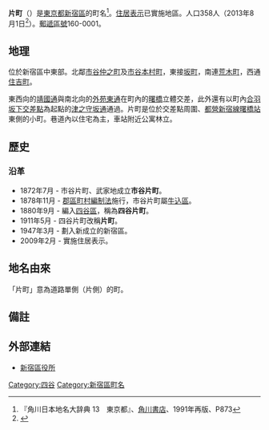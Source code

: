 {{Pathnav|日本|東京都|新宿區|name=片町|frame=1}}
{{Infobox Settlement
|official_name = 片町
|native_name =
|settlement_type = [[町|町]]
|image_skyline =
|imagesize =
|image_caption =
|image_flag =
|image_seal =
| image_map =
| map_caption =
| pushpin_map =
|subdivision_type = [[國家|國家]]
|subdivision_name = [[File:Flag_of_Japan.svg|border]] [[日本|日本]]
|subdivision_type1 = [[都道府縣|都道府縣]]
|subdivision_name1 = [[File:Flag_of_Tokyo_Prefecture.svg|25px]] [[東京都|東京都]]
|subdivision_type2 = [[東京都區部|特別區]]
|subdivision_name2 = [[File:Flag_of_Shinjuku,_Tokyo.svg|25px]] [[新宿區|新宿區]]
|established_title =
|established_date =
|government_type =
|leader_title =
|leader_name =
|area_magnitude =
|area_total_sq_mi =
|area_total_km2 =
|area_land_sq_mi =
|area_land_km2 =
|area_urban_sq_mi =
|area_urban_km2 =
|area_metro_km2 =
|area_metro_sq_mi =
|population_as_of= 2013年（平成25年）8月1日
|population_footnotes =
|population_total = 358
|population_urban =
|population_metro =
|population_density_sq_mi =
|population_density_km2 =
| timezone = [[日本標準時間|JST]]
| utc_offset = +9
|timezone_DST =
|utc_offset_DST =
|latd=|latm=|lats=|latNS=
|longd=|longm=|longs=|longEW=
|elevation_footnotes=
|elevation_m =
|elevation_ft =
|postal_code_type = [[郵遞區號|郵遞區號]]
|postal_code = 160-0001
|area_code =
|website =
|footnotes =
}}
'''片町'''（{{jpn|j=片町|hg=かたまち|rm=Katamachi|f=y}}）是[[東京都|東京都]][[新宿區|新宿區]]的町名<ref name="kado">『角川日本地名大辞典 13　東京都』、[[角川書店|角川書店]]、1991年再版、P873</ref>。[[住居表示|住居表示]]已實施地區。人口358人（2013年8月1日<ref>{{Cite web |url=http://www.city.shinjuku.lg.jp/content/000130038.xls |title=新宿区　住民基本台帳の町丁別世帯数及び男女別人口（日本人と外国人の合計） |accessdate=2013-08-10 |archive-date=2014-08-19 |archive-url=https://web.archive.org/web/20140819083633/http://www.city.shinjuku.lg.jp/content/000130038.xls |dead-url=no }}</ref>）。[[郵遞區號|郵遞區號]]160-0001。

== 地理 ==
位於新宿區中東部。北鄰[[市谷仲之町|市谷仲之町]]及[[市谷本村町|市谷本村町]]，東接[[坂町_(新宿區)|坂町]]，南連[[荒木町_(新宿區)|荒木町]]，西通[[住吉町_(新宿區)|住吉町]]。

東西向的[[東京都道302號新宿兩國線|靖國通]]與南北向的[[外苑東通|外苑東通]]在町內的[[曙橋|曙橋]]立體交差，此外還有以町內[[合羽坂|合羽坂下交差點]]為起點的[[津之守坂通|津之守坂通]]通過。片町是位於交差點周圍、[[都營地下鐵新宿線|都營新宿線]][[曙橋站|曙橋站]]東側的小町。巷道內以住宅為主，車站附近公寓林立。

== 歷史 ==
=== 沿革 ===
* 1872年7月 - 市谷片町、武家地成立'''市谷片町'''。
* 1878年11月 - [[郡區町村編制法|郡區町村編制法]]施行，市谷片町屬[[牛込區|牛込區]]。
* 1880年9月 - 編入[[四谷區|四谷區]]，稱為'''四谷片町'''。
* 1911年5月 - 四谷片町改稱'''片町'''。
* 1947年3月 - 劃入新成立的新宿區。
* 2009年2月 - 實施住居表示。
== 地名由來 ==
「片町」意為道路單側（片側）的町。

== 備註 ==
{{reflist}}

== 外部連結 ==
* [http://www.city.shinjuku.lg.jp/ 新宿區役所] {{Wayback|url=http://www.city.shinjuku.lg.jp/ |date=20130630141142 }}

{{新宿區的町名}}

{{DEFAULTSORT:Katamachi}}
[[Category:四谷|Category:四谷]]
[[Category:新宿區町名|Category:新宿區町名]]